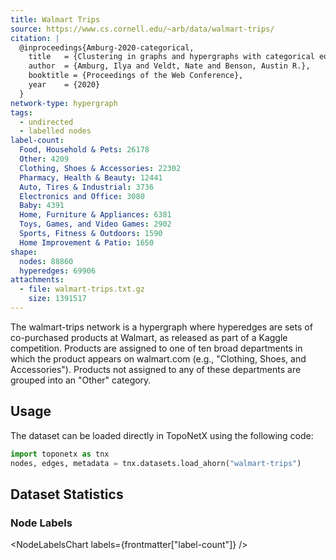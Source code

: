 ```yaml
---
title: Walmart Trips
source: https://www.cs.cornell.edu/~arb/data/walmart-trips/
citation: |
  @inproceedings{Amburg-2020-categorical,
    title   = {Clustering in graphs and hypergraphs with categorical edge labels},
    author  = {Amburg, Ilya and Veldt, Nate and Benson, Austin R.},
    booktitle = {Proceedings of the Web Conference},
    year    = {2020}
  }
network-type: hypergraph
tags:
  - undirected
  - labelled nodes
label-count:
  Food, Household & Pets: 26178
  Other: 4209
  Clothing, Shoes & Accessories: 22302
  Pharmacy, Health & Beauty: 12441
  Auto, Tires & Industrial: 3736
  Electronics and Office: 3080
  Baby: 4391
  Home, Furniture & Appliances: 6381
  Toys, Games, and Video Games: 2902
  Sports, Fitness & Outdoors: 1590
  Home Improvement & Patio: 1650
shape:
  nodes: 88860
  hyperedges: 69906
attachments:
  - file: walmart-trips.txt.gz
    size: 1391517
---
```



The walmart-trips network is a hypergraph where hyperedges are sets of co-purchased products at Walmart, as released as part of a Kaggle competition.
Products are assigned to one of ten broad departments in which the product appears on walmart.com (e.g., "Clothing, Shoes, and Accessories").
Products not assigned to any of these departments are grouped into an "Other" category.

## Usage

The dataset can be loaded directly in TopoNetX using the following code:

```python
import toponetx as tnx
nodes, edges, metadata = tnx.datasets.load_ahorn("walmart-trips")
```

## Dataset Statistics

<dl className="not-prose grid gap-5 sm:grid-cols-2">
  <Stat title="Nodes" value={formatNumber(frontmatter["shape"]["nodes"])} />
  <Stat title="Node Type" value="Product" />
  <Stat
    title="Hyperedges"
    value={formatNumber(frontmatter["shape"]["hyperedges"])}
  />
  <Stat title="Hyperedge Type" value="Co-purchased Products" />
</dl>

### Node Labels

<NodeLabelsChart labels={frontmatter["label-count"]} />
